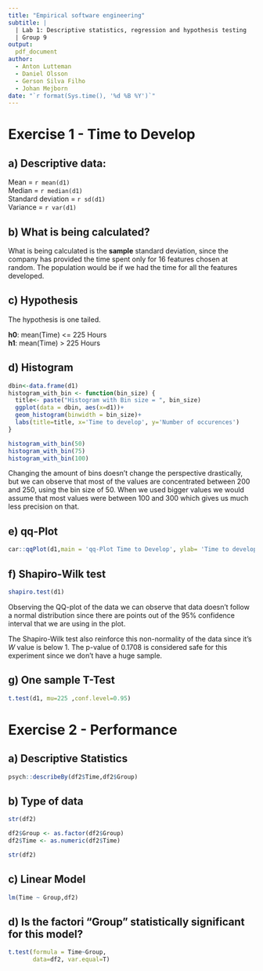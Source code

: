 ```yaml
---
title: "Empirical software engineering"
subtitle: |
  | Lab 1: Descriptive statistics, regression and hypothesis testing
  | Group 9
output:
  pdf_document
author:
  - Anton Lutteman
  - Daniel Olsson
  - Gerson Silva Filho
  - Johan Mejborn
date: "`r format(Sys.time(), '%d %B %Y')`"
---
```


# Exercise 1 - Time to Develop

## a) Descriptive data:
Mean = `r mean(d1)` \
Median = `r median(d1)` \
Standard deviation = `r sd(d1)` \
Variance = `r var(d1)` \

## b) What is being calculated?
What is being calculated is the **sample** standard deviation, since the company has provided the time 
spent only for 16 features chosen at random. The population would be if we had the time 
for all the features developed.


## c) Hypothesis
The hypothesis is one tailed.

**h0**: mean(Time) <= 225 Hours \
**h1**: mean(Time) > 225 Hours

## d) Histogram
```r
dbin<-data.frame(d1)
histogram_with_bin <- function(bin_size) {
  title<- paste("Histogram with Bin size = ", bin_size)
  ggplot(data = dbin, aes(x=d1))+
  geom_histogram(binwidth = bin_size)+
  labs(title=title, x='Time to develop', y='Number of occurences')
}

histogram_with_bin(50)
histogram_with_bin(75)
histogram_with_bin(100)
```

Changing the amount of bins doesn't change the perspective drastically, but we can 
observe that most of the values are concentrated between 200 and 250, using the bin size of 50.
When we used bigger values we would assume that most values were between 100 and 300 which gives
us much less precision on that.


## e) qq-Plot

```r
car::qqPlot(d1,main = 'qq-Plot Time to Develop', ylab= 'Time to develop')
```

## f) Shapiro-Wilk test

```r
shapiro.test(d1)
```
Observing the QQ-plot of the data we can observe that data doesn't follow a normal
distribution since there are points out of the 95% confidence interval that we are using
in the plot. 

The Shapiro-Wilk test also reinforce this non-normality of the data since it's *W* 
value is below 1. The p-value of 0.1708 is considered safe for this experiment since we
don't have a huge sample.

## g) One sample T-Test

```r
t.test(d1, mu=225 ,conf.level=0.95)
```


# Exercise 2 - Performance

## a) Descriptive Statistics
```r
psych::describeBy(df2$Time,df2$Group)
```


## b) Type of data
```r
str(df2)

df2$Group <- as.factor(df2$Group)
df2$Time <- as.numeric(df2$Time)

str(df2)
```

## c) Linear Model
```r
lm(Time ~ Group,df2)
```

## d) Is the factori "Group" statistically significant for this model?
```r
t.test(formula = Time~Group,
       data=df2, var.equal=T)
```
